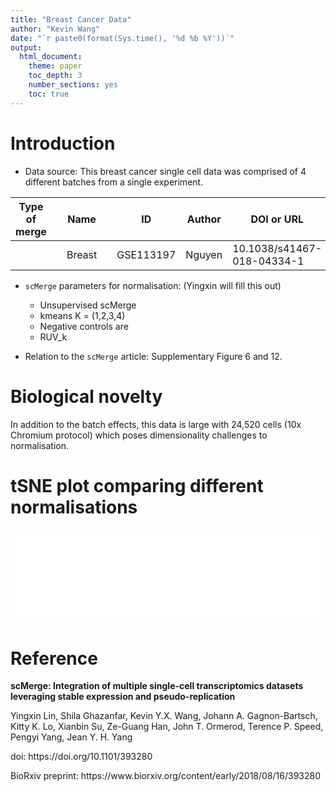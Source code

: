 ```yaml
---
title: "Breast Cancer Data"
author: "Kevin Wang"
date: "`r paste0(format(Sys.time(), '%d %b %Y'))`"
output: 
  html_document:
    theme: paper
    toc_depth: 3
    number_sections: yes
    toc: true
---
```



# Introduction 

+ Data source: This breast cancer single cell data was comprised of 4 different batches from a single experiment. 


| Type of merge |   | Name   |   | ID        | Author | DOI or URL                 | Protocol     | Organism | Tissue        | # of cell types | # of cells | # of batches |
|---------------|---|--------|---|-----------|--------|----------------------------|--------------|----------|---------------|-----------------|------------|--------------|
|               |   | Breast |   | GSE113197 | Nguyen | 10.1038/s41467-018-04334-1 | 10x Chromium | Human    | Breast cancer | 3               | 24520      | 4            |



+ `scMerge` parameters for normalisation: (Yingxin will fill this out)

    - Unsupervised scMerge
    - kmeans K = (1,2,3,4)
    - Negative controls are
    - RUV_k
    
    
+ Relation to the `scMerge` article: Supplementary Figure 6 and 12. 


# Biological novelty

In addition to the batch effects, this data is large with 24,520 cells (10x Chromium protocol) which poses dimensionality challenges to normalisation. 

# tSNE plot comparing different normalisations

![](FigS6_v1.pdf){width=100%}



# Reference

**scMerge: Integration of multiple single-cell transcriptomics datasets leveraging stable expression and pseudo-replication**

Yingxin Lin, Shila Ghazanfar, Kevin Y.X. Wang, Johann A. Gagnon-Bartsch, Kitty K. Lo, Xianbin Su, Ze-Guang Han, John T. Ormerod, Terence P. Speed, Pengyi Yang, Jean Y. H. Yang

doi: https://doi.org/10.1101/393280

BioRxiv preprint: https://www.biorxiv.org/content/early/2018/08/16/393280
